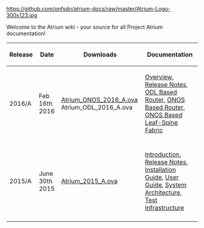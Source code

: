 [[https://github.com/onfsdn/atrium-docs/raw/master/Atrium-Logo-300x123.jpg]]

Welcome to the Atrium wiki - your source for all Project Atrium documentation!
{|
! Release 
! Date 
! Downloads 
! Documentation
|-
| 2016/A || Feb 16th 2016 || [[https://dl.orangedox.com/B1tpLwGGhLc9dauq27|Atrium_ONOS_2016_A.ova]] Atrium_ODL_2016_A.ova || [[Overview-16A|Overview]], [[Release-Notes-16A|Release Notes]], [[ODL-Based-Atrium-Router-16A|ODL Based Router]], [[ONOS-Based-Atrium-Router-16A|ONOS Based Router]],
[[ONOS-Based-Atrium-Leaf-Spine-Fabric-16A| ONOS Based Leaf-Spine Fabric]] 
|-
|-
| 2015/A || June 30th 2015 || [[https://dl.orangedox.com/TfyGqd73qtcm3lhuaZ/Atrium_2015_A.ova | Atrium_2015_A.ova]] || [[Introduction-(15A)|Introduction]], [[Release-Notes-15A|Release Notes]], [[Installation-Guide-(15A)|Installation Guide]], [[User-Guide-15A|User Guide]], [[System-Architecture-15A|System Architecture]], [[Test-Infrastructure-15A| Test Infrastructure]] 
|-
|}